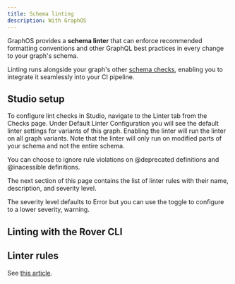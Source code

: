 ```yaml
---
title: Schema linting
description: With GraphOS
---
```


GraphOS provides a **schema linter** that can enforce recommended formatting conventions and other GraphQL best practices in every change to your graph's schema.

Linting runs alongside your graph's other [schema checks](./schema-checks/), enabling you to integrate it seamlessly into your CI pipeline.

## Studio setup

To configure lint checks in Studio, navigate to the Linter tab from the Checks page.
Under Default Linter Configuration you will see the default linter settings for variants of this graph. Enabling the linter will run the linter on all graph variants. Note that the linter will only run on modified parts of your schema and not the entire schema.

You can choose to ignore rule violations on @deprecated definitions and @inacessible definitions.

The next section of this page contains the list of linter rules with their name, description, and severity level.

The severity level defaults to Error but you can use the toggle to configure to a lower severity, warning.

## Linting with the Rover CLI

## Linter rules

See [this article](./linter-rules).

